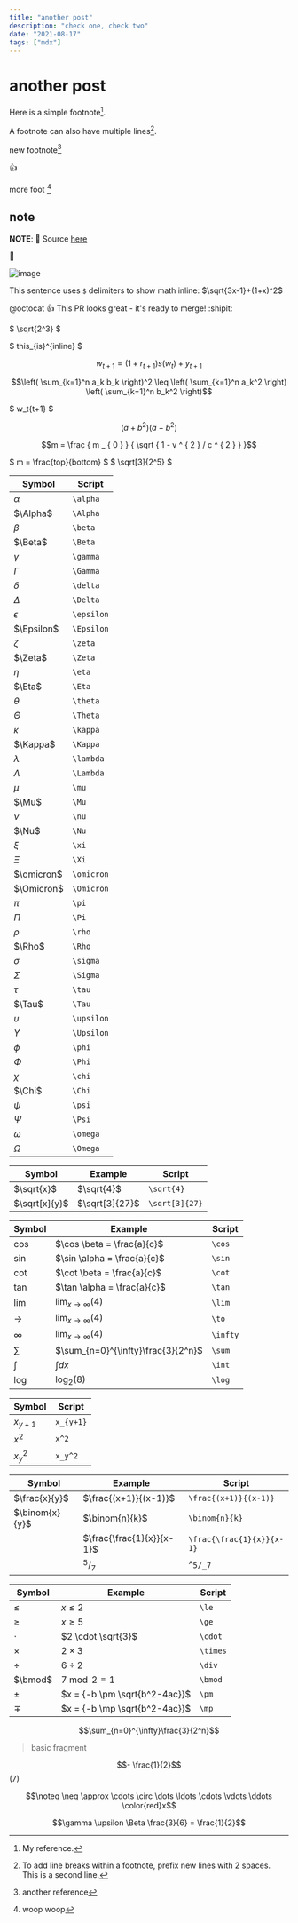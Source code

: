 ```yaml
---
title: "another post"
description: "check one, check two"
date: "2021-08-17"
tags: ["mdx"]
---
```





# another post

Here is a simple footnote[^1].

A footnote can also have multiple lines[^2].

[^1]: My reference.
[^2]:
    To add line breaks within a footnote, prefix new lines with 2 spaces.  
    This is a second line.

new footnote[^3]

[^3]: another reference

:+1:

more foot [^4]

[^4]: woop woop

## note

**NOTE**: :red_circle: Source [here](//developer.run)

:heart_decoration:

![image](/arrow.svg)

This sentence uses `$` delimiters to show math inline: $\sqrt{3x-1}+(1+x)^2$

@octocat :+1: This PR looks great - it's ready to merge! :shipit:

$ \sqrt{2^3} $

$ this\_{is}^{inline} $

```math
w_{t+1} = (1 + r_{t+1}) s(w_t) + y_{t+1}
```

```math
\left( \sum_{k=1}^n a_k b_k \right)^2 \leq \left( \sum_{k=1}^n a_k^2 \right) \left( \sum_{k=1}^n b_k^2 \right)
```

$ w_t{t+1} $

```math
(a + b^2)(a - b^2)
```

```math
m = \frac { m _ { 0 } } { \sqrt { 1 - v ^ { 2 } / c ^ { 2 } } }
```

$
m = \frac{top}{bottom}
$
$
\sqrt[3]{2^5}
$

| Symbol     | Script     |
| ---------- | ---------- |
| $\alpha$   | `\alpha`   |
| $\Alpha$   | `\Alpha`   |
| $\beta$    | `\beta`    |
| $\Beta$    | `\Beta`    |
| $\gamma$   | `\gamma`   |
| $\Gamma$   | `\Gamma`   |
| $\delta$   | `\delta`   |
| $\Delta$   | `\Delta`   |
| $\epsilon$ | `\epsilon` |
| $\Epsilon$ | `\Epsilon` |
| $\zeta$    | `\zeta`    |
| $\Zeta$    | `\Zeta`    |
| $\eta$     | `\eta`     |
| $\Eta$     | `\Eta`     |
| $\theta$   | `\theta`   |
| $\Theta$   | `\Theta`   |
| $\kappa$   | `\kappa`   |
| $\Kappa$   | `\Kappa`   |
| $\lambda$  | `\lambda`  |
| $\Lambda$  | `\Lambda`  |
| $\mu$      | `\mu`      |
| $\Mu$      | `\Mu`      |
| $\nu$      | `\nu`      |
| $\Nu$      | `\Nu`      |
| $\xi$      | `\xi`      |
| $\Xi$      | `\Xi`      |
| $\omicron$ | `\omicron` |
| $\Omicron$ | `\Omicron` |
| $\pi$      | `\pi`      |
| $\Pi$      | `\Pi`      |
| $\rho$     | `\rho`     |
| $\Rho$     | `\Rho`     |
| $\sigma$   | `\sigma`   |
| $\Sigma$   | `\Sigma`   |
| $\tau$     | `\tau`     |
| $\Tau$     | `\Tau`     |
| $\upsilon$ | `\upsilon` |
| $\Upsilon$ | `\Upsilon` |
| $\phi$     | `\phi`     |
| $\Phi$     | `\Phi`     |
| $\chi$     | `\chi`     |
| $\Chi$     | `\Chi`     |
| $\psi$     | `\psi`     |
| $\Psi$     | `\Psi`     |
| $\omega$   | `\omega`   |
| $\Omega$   | `\Omega`   |

| Symbol        | Example        | Script         |
| ------------- | -------------- | -------------- |
| $\sqrt{x}$    | $\sqrt{4}$     | `\sqrt{4}`     |
| $\sqrt[x]{y}$ | $\sqrt[3]{27}$ | `\sqrt[3]{27}` |

| Symbol   | Example                            | Script   |
| -------- | ---------------------------------- | -------- |
| $\cos$   | $\cos \beta = \frac{a}{c}$         | `\cos`   |
| $\sin$   | $\sin \alpha = \frac{a}{c}$        | `\sin`   |
| $\cot$   | $\cot \beta = \frac{a}{c}$         | `\cot`   |
| $\tan$   | $\tan \alpha = \frac{a}{c}$        | `\tan`   |
| $\lim$   | $\lim_{x\to\infty}(4)$             | `\lim`   |
| $\to$    | $\lim_{x\to\infty}(4)$             | `\to`    |
| $\infty$ | $\lim_{x\to\infty}(4)$             | `\infty` |
| $\sum$   | $\sum_{n=0}^{\infty}\frac{3}{2^n}$ | `\sum`   |
| $\int$   | $\int dx$                          | `\int`   |
| $\log$   | $\log_{2}(8)$                      | `\log`   |

| Symbol    | Script    |
| --------- | --------- |
| $x_{y+1}$ | `x_{y+1}` |
| $x^2$     | `x^2`     |
| $x_y^2$   | `x_y^2`   |

| Symbol         | Example                   | Script                    |
| -------------- | ------------------------- | ------------------------- |
| $\frac{x}{y}$  | $\frac{(x+1)}{(x-1)}$     | `\frac{(x+1)}{(x-1)}`     |
| $\binom{x}{y}$ | $\binom{n}{k}$            | `\binom{n}{k}`            |
|                | $\frac{\frac{1}{x}}{x-1}$ | `\frac{\frac{1}{x}}{x-1}` |
|                | $^5/_7$                   | `^5/_7`                   |

| Symbol   | Example                       | Script   |
| -------- | ----------------------------- | -------- |
| $\le$    | $x \le 2$                     | `\le`    |
| $\ge$    | $x \ge 5$                     | `\ge`    |
| $\cdot$  | $2 \cdot \sqrt{3}$            | `\cdot`  |
| $\times$ | $2 \times 3$                  | `\times` |
| $\div$   | $6 \div 2$                    | `\div`   |
| $\bmod$  | $7 \bmod 2 = 1$               | `\bmod`  |
| $\pm$    | $x = {-b \pm \sqrt{b^2-4ac}}$ | `\pm`    |
| $\mp$    | $x = {-b \mp \sqrt{b^2-4ac}}$ | `\mp`    |

$$\sum_{n=0}^{\infty}\frac{3}{2^n}$$

>
> basic fragment
>

$$- \frac{1}{2}$$ (7)

$$\noteq \neq \approx \cdots \circ 	\dots \ldots \cdots \vdots \ddots \color{red}x$$

```math
\gamma \upsilon \Beta \frac{3}{6} = \frac{1}{2}
```
